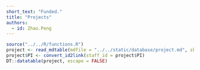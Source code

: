 ```yaml
---
short_text: "Funded."
title: "Projects"
authors:
  - id: Zhao.Peng
---
```


```r
source("../../R/functions.R")
project <- read_mdtable(mdfile = "../../static/database/project.md", skip = 0)
project$PI <- convert_id2link(staff_id = project$PI)
DT::datatable(project, escape = FALSE)
```